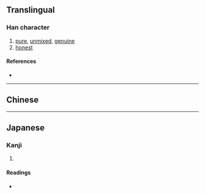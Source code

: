 {{character info/new}}
==Translingual==

===Han character===
{{Han char|rn=85|rad=水|as=09|sn=12|four=|canj=EYRA|ids=⿰氵亯}}

# [[pure]], [[unmixed]], [[genuine]]
# [[honest]]

====References====
* {{Han ref|kx=0639.111|dkj=17913|hdz=31683.090|uh=6E7B|ud=28283}}

----

==Chinese==
{{zh-see|淳|v}}

----

==Japanese==

===Kanji===
{{ja-kanji|grade=|rs=水09}}

# {{defn|lang=ja|sort=水09}}

====Readings====
* {{ja-readings|on=[[じゅん]] (jun), [[しゅん]] (shun)|kun=[[あつい]] (atsui)}}